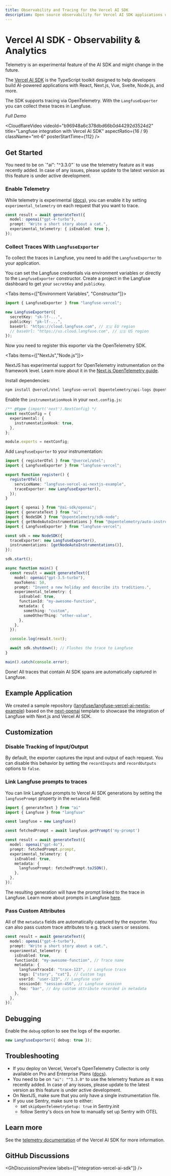 ```yaml
---
title: Observability and Tracing for the Vercel AI SDK
description: Open source observability for Vercel AI SDK applications using its native OpenTelemetry support.
---
```



# Vercel AI SDK - Observability & Analytics

<Callout type="info">
  Telemetry is an experimental feature of the AI SDK and might change in the
  future.
</Callout>

The [Vercel AI SDK](https://sdk.vercel.ai/docs/introduction) is the TypeScript toolkit designed to help developers build AI-powered applications with React, Next.js, Vue, Svelte, Node.js, and more.

The SDK supports tracing via OpenTelemetry. With the `LangfuseExporter` you can collect these traces in Langfuse.

_Full Demo_

<CloudflareVideo
  videoId="b96948a6c378dbd66b0d44292d3524d2"
  title="Langfuse integration with Vercel AI SDK"
  aspectRatio={16 / 9}
  className="mt-6"
  posterStartTime={112}
/>

## Get Started

<Callout type="info">
  You need to be on `"ai": "^3.3.0"` to use the telemetry feature as it was
  recently added. In case of any issues, please update to the latest version as
  this feature is under active development.
</Callout>

<Steps>

### Enable Telemetry

While telemetry is experimental ([docs](https://sdk.vercel.ai/docs/ai-sdk-core/telemetry#enabling-telemetry)), you can enable it by setting `experimental_telemetry` on each request that you want to trace.

```ts {4}
const result = await generateText({
  model: openai("gpt-4-turbo"),
  prompt: "Write a short story about a cat.",
  experimental_telemetry: { isEnabled: true },
});
```

### Collect Traces With `LangfuseExporter`

To collect the traces in Langfuse, you need to add the `LangfuseExporter` to your application.

You can set the Langfuse credentials via environment variables or directly to the `LangfuseExporter` constructor. Create a project in the Langfuse dashboard to get your `secretKey` and `publicKey`.

<Tabs items={["Environment Variables", "Constructor"]}>

<Tab>

<EnvJS />

</Tab>

<Tab>

```ts
import { LangfuseExporter } from "langfuse-vercel";

new LangfuseExporter({
  secretKey: "sk-lf-...",
  publicKey: "pk-lf-...",
  baseUrl: "https://cloud.langfuse.com", // 🇪🇺 EU region
  // baseUrl: "https://us.cloud.langfuse.com", // 🇺🇸 US region
});
```

</Tab>
</Tabs>

Now you need to register this exporter via the OpenTelemetry SDK.

<Tabs items={["NextJs","Node.js"]}>
<Tab>

NextJS has experimental support for OpenTelemetry instrumentation on the framework level. Learn more about it in the [Next.js OpenTelemetry guide](https://nextjs.org/docs/app/building-your-application/optimizing/open-telemetry).

Install dependencies:

```bash
npm install @vercel/otel langfuse-vercel @opentelemetry/api-logs @opentelemetry/instrumentation @opentelemetry/sdk-logs
```

Enable the `instrumentationHook` in your `next.config.js`:

```ts filename="next.config.js" {4}
/** @type {import('next').NextConfig} */
const nextConfig = {
  experimental: {
    instrumentationHook: true,
  },
};

module.exports = nextConfig;
```

Add `LangfuseExporter` to your instrumentation:

```ts filename="instrumentation.ts" {7}
import { registerOTel } from "@vercel/otel";
import { LangfuseExporter } from "langfuse-vercel";

export function register() {
  registerOTel({
    serviceName: "langfuse-vercel-ai-nextjs-example",
    traceExporter: new LangfuseExporter(),
  });
}
```

</Tab>
<Tab>

```ts {5, 8, 31}
import { openai } from "@ai-sdk/openai";
import { generateText } from "ai";
import { NodeSDK } from "@opentelemetry/sdk-node";
import { getNodeAutoInstrumentations } from "@opentelemetry/auto-instrumentations-node";
import { LangfuseExporter } from "langfuse-vercel";

const sdk = new NodeSDK({
  traceExporter: new LangfuseExporter(),
  instrumentations: [getNodeAutoInstrumentations()],
});

sdk.start();

async function main() {
  const result = await generateText({
    model: openai("gpt-3.5-turbo"),
    maxTokens: 50,
    prompt: "Invent a new holiday and describe its traditions.",
    experimental_telemetry: {
      isEnabled: true,
      functionId: "my-awesome-function",
      metadata: {
        something: "custom",
        someOtherThing: "other-value",
      },
    },
  });

  console.log(result.text);

  await sdk.shutdown(); // Flushes the trace to Langfuse
}

main().catch(console.error);
```

</Tab>
</Tabs>

<Callout type="info" emoji="✨">
  Done! All traces that contain AI SDK spans are automatically captured in
  Langfuse.
</Callout>

</Steps>

## Example Application

We created a sample repository ([langfuse/langfuse-vercel-ai-nextjs-example](https://github.com/langfuse/langfuse-vercel-ai-nextjs-example)) based on the [next-openai](https://github.com/vercel/ai/tree/main/examples/next-openai) template to showcase the integration of Langfuse with Next.js and Vercel AI SDK.

## Customization

### Disable Tracking of Input/Output

By default, the exporter captures the input and output of each request. You can disable this behavior by setting the `recordInputs` and `recordOutputs` options to `false`.

### Link Langfuse prompts to traces

You can link Langfuse prompts to Vercel AI SDK generations by setting the `langfusePrompt` property in the `metadata` field: 

```typescript
import { generateText } from "ai"
import { Langfuse } from "langfuse"

const langfuse = new Langfuse()

const fetchedPrompt = await langfuse.getPrompt('my-prompt')

const result = await generateText({
  model: openai("gpt-4o"),
  prompt: fetchedPrompt.prompt,
  experimental_telemetry: {
    isEnabled: true,
    metadata: {
      langfusePrompt: fetchedPrompt.toJSON(),
    },
  },
});
```

The resulting generation will have the prompt linked to the trace in Langfuse. Learn more about prompts in Langfuse [here](/docs/prompts/get-started).

### Pass Custom Attributes

All of the `metadata` fields are automatically captured by the exporter. You can also pass custom trace attributes to e.g. track users or sessions.

```ts showLineNumbers {6-12}
const result = await generateText({
  model: openai("gpt-4-turbo"),
  prompt: "Write a short story about a cat.",
  experimental_telemetry: {
    isEnabled: true,
    functionId: "my-awesome-function", // Trace name
    metadata: {
      langfuseTraceId: "trace-123", // Langfuse trace
      tags: ["story", "cat"], // Custom tags
      userId: "user-123", // Langfuse user
      sessionId: "session-456", // Langfuse session
      foo: "bar", // Any custom attribute recorded in metadata
    },
  },
});
```

## Debugging

Enable the `debug` option to see the logs of the exporter.

```ts
new LangfuseExporter({ debug: true });
```

## Troubleshooting

- If you deploy on Vercel, Vercel's OpenTelemetry Collector is only available on Pro and Enterprise Plans ([docs](https://vercel.com/docs/observability/otel-overview)).
- You need to be on `"ai": "^3.3.0"` to use the telemetry feature as it was recently added. In case of any issues, please update to the latest version as this feature is under active development.
- On NextJS, make sure that you only have a single instrumentation file.
- If you use Sentry, make sure to either:
  - set `skipOpenTelemetrySetup: true` in Sentry.init
  - follow Sentry's docs on how to manually set up Sentry with OTEL

## Learn more

See the [telemetry documentation](https://sdk.vercel.ai/docs/ai-sdk-core/telemetry) of the Vercel AI SDK for more information.

## GitHub Discussions


<GhDiscussionsPreview labels={["integration-vercel-ai-sdk"]} />
